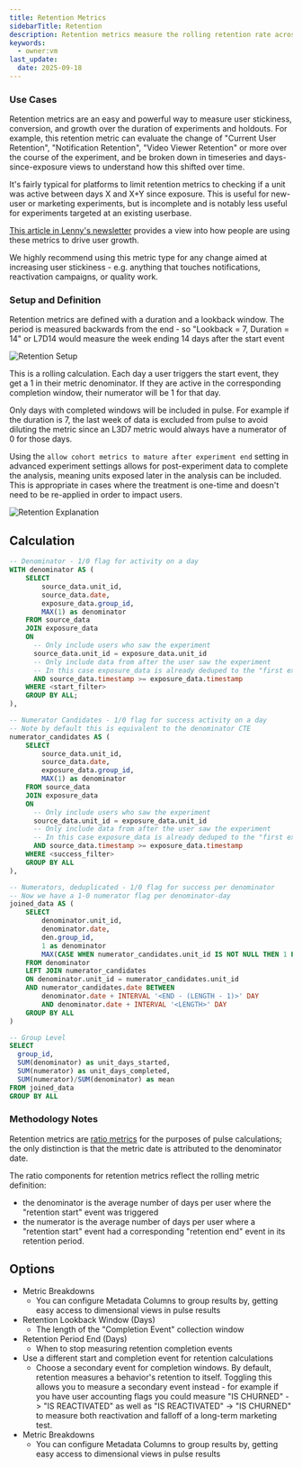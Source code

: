 ```yaml
---
title: Retention Metrics
sidebarTitle: Retention
description: Retention metrics measure the rolling retention rate across a configured time window for a given event - or between two different events.
keywords:
  - owner:vm
last_update:
  date: 2025-09-18
---
```


### Use Cases

Retention metrics are an easy and powerful way to measure user stickiness, conversion, and growth over the duration of experiments and holdouts. For example, this retention metric can evaluate the change of "Current User Retention", "Notification Retention", "Video Viewer Retention" or more over the course of the experiment, and be broken down in timeseries and days-since-exposure views to understand how this shifted over time.

It's fairly typical for platforms to limit retention metrics to checking if a unit was active between days X and X+Y since exposure. This is useful for new-user or marketing experiments, but is incomplete and is notably less useful for experiments targeted at an existing userbase.

[This article in Lenny's newsletter](https://www.lennysnewsletter.com/p/how-duolingo-reignited-user-growth) provides a view into how people are using these metrics to drive user growth.

We highly recommend using this metric type for any change aimed at increasing user stickiness - e.g. anything that touches notifications, reactivation campaigns, or quality work.

### Setup and Definition

Retention metrics are defined with a duration and a lookback window. The period is measured backwards from the end - so "Lookback = 7, Duration = 14" or L7D14 would measure the week ending 14 days after the start event

<Frame>
  <img src="https://github.com/user-attachments/assets/cce09282-0a9b-4218-b823-7416f03ef387" alt="Retention Setup" />
</Frame>

This is a rolling calculation. Each day a user triggers the start event, they get a 1 in their metric denominator. If they are active in the corresponding completion window, their numerator will be 1 for that day.

Only days with completed windows will be included in pulse. For example if the duration is 7, the last week of data is excluded from pulse to avoid diluting the metric since an L3D7 metric would always have a numerator of 0 for those days.

Using the `allow cohort metrics to mature after experiment end` setting in advanced experiment settings allows for post-experiment data to complete the analysis, meaning units exposed later in the analysis can be included. This is appropriate in cases where the treatment is one-time and doesn't need to be re-applied in order to impact users.

<Frame>
  <img src="https://github.com/user-attachments/assets/2a9d8731-1c28-4c59-a0fe-3c1e7586c129" alt="Retention Explanation" />
</Frame>

## Calculation

```sql expandable
-- Denominator - 1/0 flag for activity on a day
WITH denominator AS (
    SELECT
        source_data.unit_id,
        source_data.date,
        exposure_data.group_id,
        MAX(1) as denominator
    FROM source_data
    JOIN exposure_data
    ON
      -- Only include users who saw the experiment
      source_data.unit_id = exposure_data.unit_id
      -- Only include data from after the user saw the experiment
      -- In this case exposure_data is already deduped to the "first exposure"
      AND source_data.timestamp >= exposure_data.timestamp
    WHERE <start_filter>
    GROUP BY ALL;
),

-- Numerator Candidates - 1/0 flag for success activity on a day
-- Note by default this is equivalent to the denominator CTE
numerator_candidates AS (
    SELECT
        source_data.unit_id,
        source_data.date,
        exposure_data.group_id,
        MAX(1) as denominator
    FROM source_data
    JOIN exposure_data
    ON
      -- Only include users who saw the experiment
      source_data.unit_id = exposure_data.unit_id
      -- Only include data from after the user saw the experiment
      -- In this case exposure_data is already deduped to the "first exposure"
      AND source_data.timestamp >= exposure_data.timestamp
    WHERE <success_filter>
    GROUP BY ALL
),

-- Numerators, deduplicated - 1/0 flag for success per denominator
-- Now we have a 1-0 numerator flag per denominator-day
joined_data AS (
    SELECT
        denominator.unit_id,
        denominator.date,
        den.group_id,
        1 as denominator
        MAX(CASE WHEN numerator_candidates.unit_id IS NOT NULL THEN 1 ELSE 0 END) as numerator
    FROM denominator
    LEFT JOIN numerator_candidates
    ON denominator.unit_id = numerator_candidates.unit_id
    AND numerator_candidates.date BETWEEN
        denominator.date + INTERVAL '<END - (LENGTH - 1)>' DAY
        AND denominator.date + INTERVAL '<LENGTH>' DAY
    GROUP BY ALL
)

-- Group Level
SELECT
  group_id,
  SUM(denominator) as unit_days_started,
  SUM(numerator) as unit_days_completed,
  SUM(numerator)/SUM(denominator) as mean
FROM joined_data
GROUP BY ALL
```

### Methodology Notes

Retention metrics are [ratio metrics]() for the purposes of pulse calculations; the only distinction is that the metric date is attributed to the denominator date.

The ratio components for retention metrics reflect the rolling metric definition:

- the denominator is the average number of days per user where the "retention start" event was triggered
- the numerator is the average number of days per user where a "retention start" event had a corresponding "retention end" event in its retention period.

## Options

- Metric Breakdowns
  - You can configure Metadata Columns to group results by, getting easy access to dimensional views in pulse results
- Retention Lookback Window (Days)
  - The length of the "Completion Event" collection window
- Retention Period End (Days)
  - When to stop measuring retention completion events
- Use a different start and completion event for retention calculations
  - Choose a secondary event for completion windows. By default, retention measures a behavior's retention to itself. Toggling this allows you to measure a secondary event instead - for example if you have user accounting flags you could measure "IS CHURNED" -> "IS REACTIVATED" as well as "IS REACTIVATED" -> "IS CHURNED" to measure both reactivation and falloff of a long-term marketing test.
- Metric Breakdowns
  - You can configure Metadata Columns to group results by, getting easy access to dimensional views in pulse results
